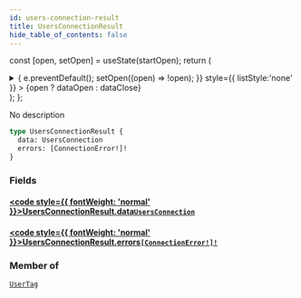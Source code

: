 ```yaml
---
id: users-connection-result
title: UsersConnectionResult
hide_table_of_contents: false
---
```






const [open, setOpen] = useState(startOpen);
return (
<details {...(open ? { open: true } : {})} className="details" style={{ border:'none', boxShadow:'none', background:'var(--ifm-background-color)' }}>
<summary
onClick={(e) => {
e.preventDefault();
setOpen((open) => !open);
}}
style={{ listStyle:'none' }} >
{open ? dataOpen : dataClose}
</summary>
{open && children}
</details>
);
};

No description

```graphql
type UsersConnectionResult {
  data: UsersConnection
  errors: [ConnectionError!]!
}
```

### Fields

#### [<code style={{ fontWeight: 'normal' }}>UsersConnectionResult.<b>data</b></code>](#)<Bullet />[`UsersConnection`](../../../docs/schema/objects/users-connection) <Badge class="secondary" text="object"/>

>

#### [<code style={{ fontWeight: 'normal' }}>UsersConnectionResult.<b>errors</b></code>](#)<Bullet />[`[ConnectionError!]!`](../../../docs/schema/unions/connection-error) <Badge class="secondary" text="non-null"/> <Badge class="secondary" text="union"/>

>

### Member of

[`UserTag`](../../../docs/schema/objects/user-tag) <Badge class="secondary" text="object"/>

